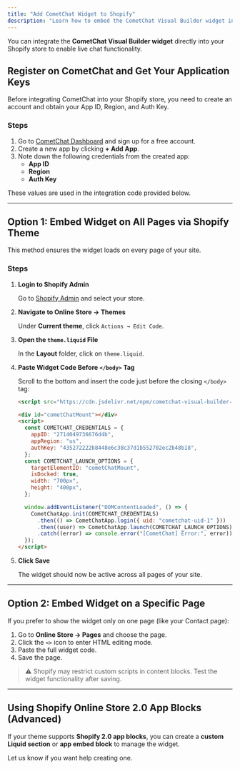 ```yaml
---
title: "Add CometChat Widget to Shopify"
description: "Learn how to embed the CometChat Visual Builder widget into your Shopify store using Liquid templates or page content."
---
```


You can integrate the **CometChat Visual Builder widget** directly into your Shopify store to enable live chat functionality.

## **Register on CometChat and Get Your Application Keys**

Before integrating CometChat into your Shopify store, you need to create an account and obtain your App ID, Region, and Auth Key.

### **Steps**

1. Go to [CometChat Dashboard](https://app.cometchat.com/) and sign up for a free account.
2. Create a new app by clicking **+ Add App**.
3. Note down the following credentials from the created app:
   - **App ID**
   - **Region**
   - **Auth Key**

These values are used in the integration code provided below.

---

## **Option 1: Embed Widget on All Pages via Shopify Theme**

This method ensures the widget loads on every page of your site.

### **Steps**

1. **Login to Shopify Admin**

   Go to [Shopify Admin](https://admin.shopify.com/) and select your store.

2. **Navigate to Online Store → Themes**

   Under **Current theme**, click `Actions → Edit Code`.

3. **Open the `theme.liquid` File**

   In the **Layout** folder, click on `theme.liquid`.

4. **Paste Widget Code Before `</body>` Tag**

   Scroll to the bottom and insert the code just before the closing `</body>` tag:

   ```html
   <script src="https://cdn.jsdelivr.net/npm/cometchat-visual-builder-no-code@latest/dist/main.js" defer></script>

   <div id="cometChatMount"></div>
   <script>
     const COMETCHAT_CREDENTIALS = {
       appID: "2714049736676d4b",
       appRegion: "us",
       authKey: "435272222b8448e6c38c37d1b552702ec2b48b18",
     };
     const COMETCHAT_LAUNCH_OPTIONS = {
       targetElementID: "cometChatMount",
       isDocked: true,
       width: "700px",
       height: "400px",
     };

     window.addEventListener("DOMContentLoaded", () => {
       CometChatApp.init(COMETCHAT_CREDENTIALS)
         .then(() => CometChatApp.login({ uid: "cometchat-uid-1" }))
         .then((user) => CometChatApp.launch(COMETCHAT_LAUNCH_OPTIONS))
         .catch((error) => console.error("[CometChat] Error:", error));
     });
   </script>
   ```

5. **Click Save**

   The widget should now be active across all pages of your site.

---

## **Option 2: Embed Widget on a Specific Page**

If you prefer to show the widget only on one page (like your Contact page):

1. Go to **Online Store → Pages** and choose the page.
2. Click the `<>` icon to enter HTML editing mode.
3. Paste the full widget code.
4. Save the page.

> ⚠️ Shopify may restrict custom scripts in content blocks. Test the widget functionality after saving.

---

## **Using Shopify Online Store 2.0 App Blocks (Advanced)**

If your theme supports **Shopify 2.0 app blocks**, you can create a **custom Liquid section** or **app embed block** to manage the widget.

Let us know if you want help creating one.
